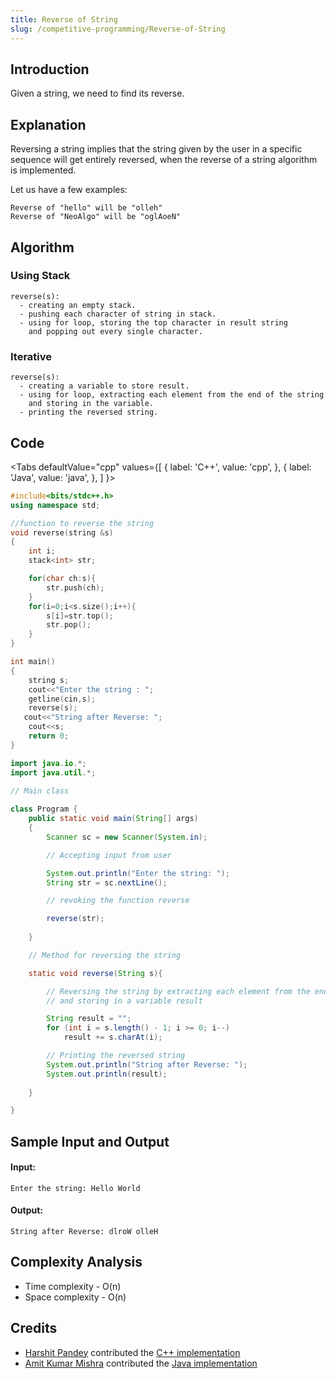 ```yaml
---
title: Reverse of String
slug: /competitive-programming/Reverse-of-String
---
```


## Introduction

Given a string, we need to find its reverse.

## Explanation

Reversing a string implies that the string given by the user in a specific sequence will get entirely reversed,
when the reverse of a string algorithm is implemented.

Let us have a few examples:

```
Reverse of "hello" will be "olleh"
Reverse of "NeoAlgo" will be "oglAoeN"
```

## Algorithm

### Using Stack

```
reverse(s):
  - creating an empty stack.
  - pushing each character of string in stack.
  - using for loop, storing the top character in result string 
    and popping out every single character.
```

### Iterative

```
reverse(s):
  - creating a variable to store result.
  - using for loop, extracting each element from the end of the string 
    and storing in the variable.
  - printing the reversed string.
```

## Code


<Tabs
  defaultValue="cpp"
  values={[
    { label: 'C++', value: 'cpp', },
    { label: 'Java', value: 'java', },
  ]
}>
<TabItem value="cpp">

```cpp
#include<bits/stdc++.h>
using namespace std;

//function to reverse the string
void reverse(string &s)
{
	int i;
	stack<int> str;

	for(char ch:s){
        str.push(ch);
    }
    for(i=0;i<s.size();i++){
        s[i]=str.top();
        str.pop();
    } 
}

int main()
{
	string s;
	cout<<"Enter the string : ";
	getline(cin,s);
	reverse(s);
   cout<<"String after Reverse: ";
	cout<<s;
	return 0;
}

```

</TabItem>
<TabItem value="java">

```java
import java.io.*;
import java.util.*;
 
// Main class

class Program {
    public static void main(String[] args)
    {
        Scanner sc = new Scanner(System.in);

        // Accepting input from user

        System.out.println("Enter the string: ");
        String str = sc.nextLine();

        // revoking the function reverse

        reverse(str);
        
    }

    // Method for reversing the string

    static void reverse(String s){

        // Reversing the string by extracting each element from the end of the string
        // and storing in a variable result

        String result = "";
        for (int i = s.length() - 1; i >= 0; i--)
            result += s.charAt(i);

        // Printing the reversed string
        System.out.println("String after Reverse: ");
        System.out.println(result);
       
    }

}
```

</TabItem>
</Tabs>

## Sample Input and Output

#### Input:

```
Enter the string: Hello World
```

#### Output:

```
String after Reverse: dlroW olleH
```

## Complexity Analysis

- Time  complexity - O(n)
- Space complexity - O(n)

## Credits

- [Harshit Pandey](https://github.com/HarshitPandey251) contributed the [C++ implementation](https://github.com/TesseractCoding/NeoAlgo/blob/master/C-Plus-Plus/cp/Reverse_string_using_stack.cpp)
- [Amit Kumar Mishra](https://github.com/Amit366) contributed the [Java implementation](https://github.com/TesseractCoding/NeoAlgo/blob/master/Java/cp/ReverseString.java)
